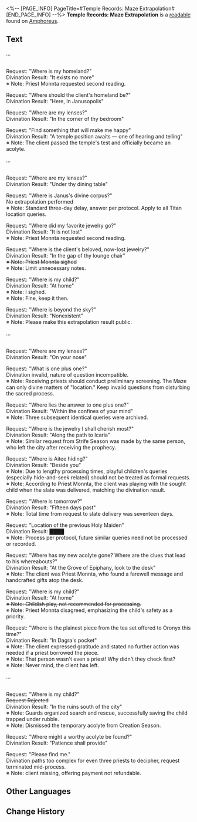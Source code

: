 <%-- [PAGE_INFO]
PageTitle=#Temple Records: Maze Extrapolation#
[END_PAGE_INFO] --%>
{{Readable Infobox
|id           = 498
|partIds      = 190811
|title        = 
|image        = Item Temple Records- Maze Extrapolation.png
|world        = Amphoreus
|parts        = 1
|author       = <!--to be added-->
|description  = Historical records of the analysis of Janus' Maze, dating unknown.
|part1        = Temple Records: Maze Extrapolation
|source1      = {{cx|Source missing}}
|characters   = Janus; Oronyx
|factions     = 
}}
'''Temple Records: Maze Extrapolation''' is a [[readable]] found on [[Amphoreus]].
<!--
==Location==
{{Map Embed|<map name>|<marker id>}}
-->
==Text==
...

'''{{Size|28|Fate Season}}'''<br />
Request: "Where is my homeland?"<br />
Divination Result: "It exists no more"<br />
※ Note: Priest Monnta requested second reading.

Request: "Where should the client's homeland be?"<br />
Divination Result: "Here, in Janusopolis"

Request: "Where are my lenses?"<br />
Divination Result: "In the corner of thy bedroom"

Request: "Find something that will make me happy"<br />
Divination Result: "A temple position awaits &mdash; one of hearing and telling"<br />
※ Note: The client passed the temple's test and officially became an acolyte.

...

'''{{Size|28|Pillar Season}}'''<br />
Request: "Where are my lenses?"<br />
Divination Result: "Under thy dining table"

Request: "Where is Janus's divine corpus?"<br />
No extrapolation performed<br />
※ Note: Standard three-day delay, answer per protocol. Apply to all Titan location queries.

Request: "Where did my favorite jewelry go?"<br />
Divination Result: "It is not lost"<br />
※ Note: Priest Monnta requested second reading.

Request: "Where is the client's beloved, now-lost jewelry?"<br />
Divination Result: "In the gap of thy lounge chair"<br /><s>※ Note: Priest Monnta sighed</s><br />※ Note: Limit unnecessary notes.

Request: "Where is my child?"<br />
Divination Result: "At home"<br />
※ Note: I sighed.<br />
※ Note: Fine, keep it then.

Request: "Where is beyond the sky?"<br />
Divination Result: "Nonexistent"<br />
※ Note: Please make this extrapolation result public.

...

'''{{Size|28|Creation Season}}'''<br />
Request: "Where are my lenses?"<br />
Divination Result: "On your nose"

Request: "What is one plus one?"<br />
Divination invalid, nature of question incompatible.<br />
※ Note: Receiving priests should conduct preliminary screening. The Maze can only divine matters of "location." Keep invalid questions from disturbing the sacred process.

Request: "Where lies the answer to one plus one?"<br />
Divination Result: "Within the confines of your mind"<br />
※ Note: Three subsequent identical queries were archived.

Request: "Where is the jewelry I shall cherish most?"<br />
Divination Result: "Along the path to Icaria"<br />
※ Note: Similar request from Strife Season was made by the same person, who left the city after receiving the prophecy.

Request: "Where is Aitee hiding?"<br />
Divination Result: "Beside you"<br />
※ Note: Due to lengthy processing times, playful children's queries (especially hide-and-seek related) should not be treated as formal requests.<br />
※ Note: According to Priest Monnta, the client was playing with the sought child when the slate was delivered, matching the divination result.

Request: "Where is tomorrow?"<br />
Divination Result: "Fifteen days past"<br />
※ Note: Total time from request to slate delivery was seventeen days.

Request: "Location of the previous Holy Maiden"<br />
Divination Result: ████<br />
※ Note: Process per protocol, future similar queries need not be processed or recorded.

Request: "Where has my new acolyte gone? Where are the clues that lead to his whereabouts?"<br />
Divination Result: "At the Grove of Epiphany, look to the desk"<br />
※ Note: The client was Priest Monnta, who found a farewell message and handcrafted gifts atop the desk.

Request: "Where is my child?"<br />
Divination Result: "At home"<br /><s>※ Note: Childish play, not recommended for processing.</s><br />※ Note: Priest Monnta disagreed, emphasizing the child's safety as a priority.

Request: "Where is the plainest piece from the tea set offered to Oronyx this time?"<br />
Divination Result: "In Dagra's pocket"<br />
※ Note: The client expressed gratitude and stated no further action was needed if a priest borrowed the piece.<br />
※ Note: That person wasn't even a priest! Why didn't they check first?<br />
※ Note: Never mind, the client has left.

...

'''{{Size|28|Calamity Season}}'''<br />
Request: "Where is my child?"<br /><s>Request Rejected</s><br />Divination Result: "In the ruins south of the city"<br />
※ Note: Guards organized search and rescue, successfully saving the child trapped under rubble.<br />
※ Note: Dismissed the temporary acolyte from Creation Season.

Request: "Where might a worthy acolyte be found?"<br />
Divination Result: "Patience shall provide"

Request: "Please find me."<br />
Divination paths too complex for even three priests to decipher, request terminated mid-process.<br />
※ Note: client missing, offering payment not refundable.

<!--
==Trivia==
* 
-->
==Other Languages==
{{Other Languages
|en   = Temple Records: Maze Extrapolation
|zhs  = 迷津推演记录•神殿留存
|zht  = 迷津推演紀錄•神殿留存
|ja   = パズルの推論記録・神殿所蔵
|ko   = 미로 추론 기록•신전 보관용
|es   = Registro de predicciones del laberinto: ejemplar conservado en el templo
|fr   = Registres du temple&nbsp;: Extrapolation du labyrinthe
|ru   = Храмовые записи исследований лабиринта
|th   = บันทึกจากวิหาร: การคาดการณ์วงกต
|vi   = Ghi Chép Suy Luận Mê Cung-Bảo Tồn Thần Điện
|de   = Aufzeichnung der Labyrinth-Ableitung: Tempelarchiv
|id   = Catatan Ekstrapolasi Labirin: Peninggalan Kuil
|pt   = Registros do Templo: Extrapolação do Labirinto
}}

==Change History==
{{Change History|3.1}}